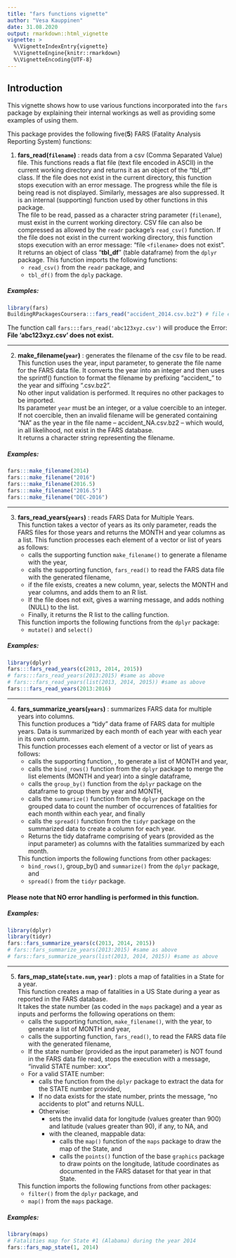 ```yaml
---
title: "fars functions vignette"
author: "Vesa Kauppinen"
date: 31.08.2020
output: rmarkdown::html_vignette
vignette: >
  %\VignetteIndexEntry{vignette}
  %\VignetteEngine{knitr::rmarkdown}
  %\VignetteEncoding{UTF-8}
---
```


## Introduction
This vignette shows how to use various functions incorporated into the `fars` package by explaining their internal workings as well as providing some examples of using them.

This package provides the following five(**5**) FARS (Fatality Analysis Reporting System) functions:

1. **fars_read(`filename`)** : reads data from a csv (Comma Separated Value) file.
    This functions reads a flat file (text file encoded in ASCII) in the current
    working directory and returns it as an object of the "tbl_df" class. If
    the file does not exist in the current directory, this function stops
    execution with an error message. The progress while the file is being
    read is not displayed. Similarly, messages are also suppressed.
    It is an internal (supporting) function used by other functions in this
    package.  
    The file to be read, passed as a character string parameter (`filename`),
    must exist in the current working directory. CSV file can also be
    compressed as allowed by the `readr` package's `read_csv()` function. If the file 
    does not exist in the current working directory, this function stops 
    execution with an error message: "file `<filename>` does not exist".  
    It returns an object of class "**tbl_df**" (table dataframe) from the `dplyr` package.
    This function imports the following functions:
    - `read_csv()` from the `readr` package, and
    - `tbl_df()` from the `dply` package.
    
##### Examples:  

```r
library(fars)
BuildingRPackagesCoursera:::fars_read("accident_2014.csv.bz2") # file exists in current working directory
```

The function call `fars:::fars_read('abc123xyz.csv')` will produce the Error:  
**File 'abc123xyz.csv' does not exist.**

***

2. **make_filename(`year`)** : generates the filename of the csv file to be read.
    This function uses the year, input parameter, to generate the file
    name for the FARS data file. It converts the year into an integer
    and then uses the sprintf() function to format the filename by
    prefixing "accident_" to the year and siffixing ".csv.bz2".  
    No other input validation is performed. It requires no other packages
    to be imported.  
    Its parameter `year` must be an integer, or a value coercible to an integer. If not coercible, 
    then an invalid filename will be generated containing "NA" as the year in the file name --
    accident_NA.csv.bz2 -- which would, in all likelihood, not exist in the FARS database.  
    It returns a character string representing the filename.  
    
##### Examples:  

```r
fars:::make_filename(2014)
fars:::make_filename("2016")
fars:::make_filename(2016.5)
fars:::make_filename("2016.5")
fars:::make_filename("DEC-2016")
```

***

3. **fars_read_years(`years`)** : reads FARS Data for Multiple Years.  
    This function takes a vector of years as its only parameter, reads the FARS
    files for those years and returns the MONTH and year columns as a list.
    This function processes each element of a vector or list of years as follows:  
    - calls the supporting function  `make_filename()`  to generate a filename with the year,
    - calls the supporting function,  `fars_read()`  to read the FARS data file with the generated filename,
    - if the file exists, creates a new column, year, selects the MONTH and year columns, and adds them to an R list.
    - If the file does not exit, gives a warning message, and adds nothing (NULL) to the list.
    - Finally, it returns the R list to the calling function.  
    
    This function imports the following functions from the `dplyr` package:
    - `mutate()` and `select()`  
    
##### Examples:  

```r
library(dplyr)
fars:::fars_read_years(c(2013, 2014, 2015))
# fars:::fars_read_years(2013:2015) #same as above
# fars:::fars_read_years(list(2013, 2014, 2015)) #same as above
fars:::fars_read_years(2013:2016)
```

***

4. **fars_summarize_years(`years`)** : summarizes FARS data for multiple years into columns.  
    This function produces a "tidy" data frame of FARS data for multiple years. Data is summarized by each month of each year with each year in its own column.  
    This function processes each element of a vector or list of years as follows:
    - calls the supporting function, \code{fars_read_years()}, to generate a list of MONTH and year,
    - calls the `bind_rows()` function from the `dplyr` package to merge the list elements (MONTH and year) into a single dataframe,
    - calls the `group_by()` function from the `dplyr` package on the dataframe to group them by year and MONTH,
    - calls the `summarize()` function from the `dplyr` package on the grouped data to count the number of occurrences of fatalities for each month within each year, and finally
    - calls the `spread()` function from the `tidyr` package on the summarized data to create a column for each year.
    - Returns the tidy dataframe comprising of years (provided as the input parameter) as columns with the fatalities summarized by each month.  

    This function imports the following functions from other packages:
    - `bind_rows()`, group_by() and `summarize()` from the  `dplyr` package, and  
    - `spread()` from the `tidyr` package.  
    
#### Please note that NO error handling is performed in this function.

##### Examples:  

```r
library(dplyr)
library(tidyr)
fars::fars_summarize_years(c(2013, 2014, 2015))
# fars::fars_summarize_years(2013:2015) #same as above
# fars::fars_summarize_years(list(2013, 2014, 2015)) #same as above
```

***
  
5. **fars_map_state(`state.num`, `year`)** : plots a map of fatalities in a State for a year.  
    This function creates a map of fatalities in a US State during a year as reported in the FARS database.  
    It takes the state number (as coded in the `maps` package) and a year as inputs and performs the following operations on them:
    - calls the supporting function, `make_filename()`, with the year, to generate a list of MONTH and year,
    - calls the supporting function, `fars_read()`, to read the FARS data file with the generated filename,
    - If the state number (provided as the input parameter) is NOT found in the FARS data file read, stops the execution with a message, "invalid STATE number: xxx".
    - For a valid STATE number:
        - calls the \code{filter()} function from the `dplyr` package to extract the data for the STATE number provided,
        - If no data exists for the state number, prints the message, "no accidents to plot" and returns NULL.
        - Otherwise:
            - sets the invalid data for longitude (values greater than 900) and latitude (values greater than 90), if any, to NA, and
            - with the cleaned, mappable data:
                - calls the `map()` function of the `maps` package to draw the map of the State, and
                - calls the `points()` function of the base `graphics` package to draw points on the longitude, latitude coordinates as documented in the FARS dataset for that year in that State.  

    This function imports the following functions from other packages:  
    - `filter()` from the  `dplyr` package, and  
    - `map()` from the `maps` package.  

##### Examples:  

```r
library(maps)
# Fatalities map for State #1 (Alabama) during the year 2014
fars::fars_map_state(1, 2014)
```
